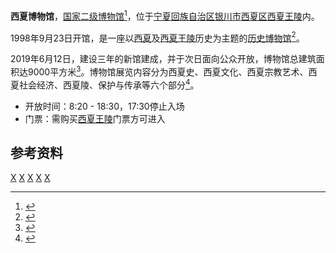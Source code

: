 {{distinguish|西夏博物馆 (武威)}}
{{Infobox museum
 |名称    = 西夏博物馆<br/><small>Xixia Museum</small>
 |其他名称= 
 |logo =
 |logosize =
 |logo_caption =
 |图像    = 
 |图像大小= 
 |图像说明= 
 |map_type= <!-- Template:Location map系列的模板地名，例如China-->
 |map_size= <!-- default 220-->
 |map_caption=
 |coordinates= <!-- {{Coord|...|...|display=inline,title}}-->
 |former_name    = <!--前身-->
 |established    = 1998年9月23日
 |dissolved    = <!--关闭日期-->
 |location    =[[宁夏回族自治区|宁夏回族自治区]][[银川市|银川市]][[西夏区|西夏区]][[西夏王陵|西夏王陵]]内
 |type    = [[历史博物馆|历史博物馆]]
 |accreditation    = <!--委派经营-->
 |collections    = <!--藏品类别-->
 |collection_size    = <!--馆藏规模-->
 |visitors    = <!--参观人数-->
 |founder    = <!--建立者-->
 |director    = 师培轶
 |president    = <!--館长-->
 |curator    = <!--策展人-->
 |owner    = <!--所有者--> 
 |architect = <!--建築師-->
 |publictransit    = <!--公共交通-->
 |website    = <!--官方网站：{{URL|www.example.com}}-->
}}
'''西夏博物馆'''，[[国家二级博物馆|国家二级博物馆]]<ref>{{cite web |author1=银川市政府网站 |title=西夏博物馆被中国博物馆协会核定为国家二级博物馆 |url=https://news.sina.com.cn/c/2020-12-23/doc-iiznezxs8508745.shtml}}</ref>，位于[[宁夏回族自治区|宁夏回族自治区]][[银川市|银川市]][[西夏区|西夏区]][[西夏王陵|西夏王陵]]内。

1998年9月23日开馆，是一座以[[西夏|西夏]]及[[西夏王陵|西夏王陵]]历史为主题的[[历史博物馆|历史博物馆]]<ref>{{cite web |author1=邹毅 |title=西夏博物馆 |url=http://www.chinapictorial.com.cn/ch/se/txt/2010-12/27/content_321303.htm |website=人民画报 |accessdate=2010-12-27}}</ref>。

2019年6月12日，建设三年的新馆建成，并于次日面向公众开放，博物馆总建筑面积达9000平方米<ref>{{cite web |author1=鲍淑玲 |author2=李靖 |title=关注·西夏博物馆新馆全新亮相 |url=https://baijiahao.baidu.com/s?id=1636118389091655186&wfr=spider&for=pc |website=银川广播电视网百家号 |accessdate=2019-06-12}}</ref>。博物馆展览内容分为西夏史、西夏文化、西夏宗教艺术、西夏社会经济、西夏陵、保护与传承等六个部分<ref>{{cite web |author1=于翔 |author2=李佩珊 |title=西夏博物馆开馆——揭开西夏历史神秘面纱 |url=https://www.chinanews.com/cul/2019/06-12/8862958.shtml |website=中国新闻网 |accessdate=2019-06-12 |archive-date=2019-06-13 |archive-url=https://web.archive.org/web/20190613130501/http://www.chinanews.com/cul/2019/06-12/8862958.shtml |dead-url=no }}</ref>。
* 开放时间：8:20 - 18:30，17:30停止入场
* 门票：需购买[[西夏王陵|西夏王陵]]门票方可进入

==参考资料==
{{Reflist}}
{{Ningxia topics}}
[[Category:银川市的博物馆|X]]
[[Category:1998年建立的博物馆|X]]
[[Category:国家二级博物馆|X]]
[[Category:西夏区|X]]
[[Category:中国历史博物馆|X]]